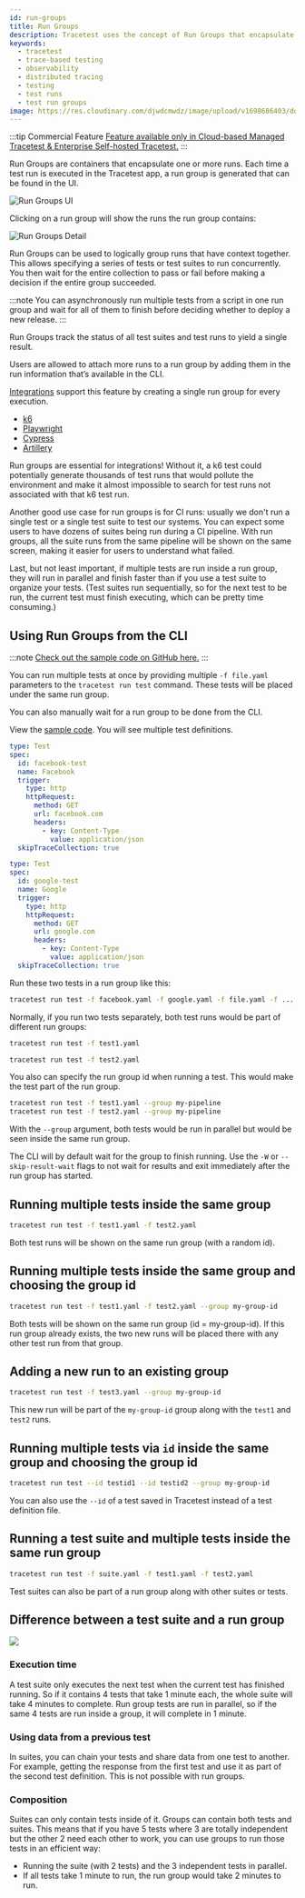```yaml
---
id: run-groups
title: Run Groups
description: Tracetest uses the concept of Run Groups that encapsulate one or more runs. Each time a test run is executed in the Tracetest app, a run group is generated that can be found in the UI.
keywords:
  - tracetest
  - trace-based testing
  - observability
  - distributed tracing
  - testing
  - test runs
  - test run groups
image: https://res.cloudinary.com/djwdcmwdz/image/upload/v1698686403/docs/Blog_Thumbnail_14_rsvkmo.jpg
---
```


:::tip Commercial Feature
[Feature available only in Cloud-based Managed Tracetest & Enterprise Self-hosted Tracetest.](https://tracetest.io/pricing)
:::

Run Groups are containers that encapsulate one or more runs. Each time a test run is executed in the Tracetest app, a run group is generated that can be found in the UI.

![Run Groups UI](../img/run-groups-ui.png)

Clicking on a run group will show the runs the run group contains:

![Run Groups Detail](../img/run-groups-detail.png)

Run Groups can be used to logically group runs that have context together. This allows specifying a series of tests or test suites to run concurrently. You then wait for the entire collection to pass or fail before making a decision if the entire group succeeded.

:::note 
You can asynchronously run multiple tests from a script in one run group and wait for all of them to finish before deciding whether to deploy a new release.
:::

Run Groups track the status of all test suites and test runs to yield a single result.

Users are allowed to attach more runs to a run group by adding them in the run information that’s available in the CLI.

[Integrations](https://docs.tracetest.io/tools-and-integrations/overview) support this feature by creating a single run group for every execution.
- [k6](https://docs.tracetest.io/tools-and-integrations/k6)
- [Playwright](https://docs.tracetest.io/tools-and-integrations/playwright)
- [Cypress](https://docs.tracetest.io/tools-and-integrations/cypress)
- [Artillery](https://docs.tracetest.io/tools-and-integrations/artillery-plugin)

Run groups are essential for integrations! Without it, a k6 test could potentially generate thousands of test runs that would pollute the environment and make it almost impossible to search for test runs not associated with that k6 test run.

Another good use case for run groups is for CI runs: usually we don't run a single test or a single test suite to test our systems. You can expect some users to have dozens of suites being run during a CI pipeline. With run groups, all the suite runs from the same pipeline will be shown on the same screen, making it easier for users to understand what failed. 

Last, but not least important, if multiple tests are run inside a run group, they will run in parallel and finish faster than if you use a test suite to organize your tests. (Test suites run sequentially, so for the next test to be run, the current test must finish executing, which can be pretty time consuming.)

## Using Run Groups from the CLI

:::note
[Check out the sample code on GitHub here.](https://github.com/kubeshop/tracetest/tree/main/examples/tracetest-run-groups-cli)
:::

You can run multiple tests at once by providing multiple `-f file.yaml` parameters to the `tracetest run test` command. These tests will be placed under the same run group.

You can also manually wait for a run group to be done from the CLI. 

View the [sample code](https://github.com/kubeshop/tracetest/tree/main/examples/environment-automation). You will see multiple test definitions.

```yaml title="facebook.yaml"
type: Test
spec:
  id: facebook-test
  name: Facebook
  trigger:
    type: http
    httpRequest:
      method: GET
      url: facebook.com
      headers:
        - key: Content-Type
          value: application/json
  skipTraceCollection: true
```

```yaml title="google.yaml"
type: Test
spec:
  id: google-test
  name: Google
  trigger:
    type: http
    httpRequest:
      method: GET
      url: google.com
      headers:
        - key: Content-Type
          value: application/json
  skipTraceCollection: true
```

Run these two tests in a run group like this:

```bash
tracetest run test -f facebook.yaml -f google.yaml -f file.yaml -f ...
```

Normally, if you run two tests separately, both test runs would be part of different run groups:

```bash
tracetest run test -f test1.yaml
```

```bash
tracetest run test -f test2.yaml
```

You also can specify the run group id when running a test. This would make the test part of the run group.

```bash
tracetest run test -f test1.yaml --group my-pipeline
tracetest run test -f test2.yaml --group my-pipeline
```

With the `--group` argument, both tests would be run in parallel but would be seen inside the same run group.

The CLI will by default wait for the group to finish running. Use the `-W` or `--skip-result-wait` flags to not wait for results and exit immediately after the run group has started.

## Running multiple tests inside the same group

```bash
tracetest run test -f test1.yaml -f test2.yaml
```

Both test runs will be shown on the same run group (with a random id).

## Running multiple tests inside the same group and choosing the group id

```bash
tracetest run test -f test1.yaml -f test2.yaml --group my-group-id
```

Both tests will be shown on the same run group (id = my-group-id). If this run group already exists, the two new runs will be placed there with any other test run from that group.

## Adding a new run to an existing group

```bash
tracetest run test -f test3.yaml --group my-group-id
```

This new run will be part of the `my-group-id` group along with the `test1` and `test2` runs.

## Running multiple tests via `id` inside the same group and choosing the group id

```bash
tracetest run test --id testid1 --id testid2 --group my-group-id
```

You can also use the `--id` of a test saved in Tracetest instead of a test definition file.

## Running a test suite and multiple tests inside the same run group

```bash
tracetest run test -f suite.yaml -f test1.yaml -f test2.yaml
```

Test suites can also be part of a run group along with other suites or tests.

## Difference between a test suite and a run group

![](https://res.cloudinary.com/djwdcmwdz/image/upload/v1716551731/docs/mermaid-js.github.io_mermaid-live-editor__view_lj7fe6.png)

### Execution time

A test suite only executes the next test when the current test has finished running. So if it contains 4 tests that take 1 minute each, the whole suite will take 4 minutes to complete. Run group tests are run in parallel, so if the same 4 tests are run inside a group, it will complete in 1 minute.

### Using data from a previous test

In suites, you can chain your tests and share data from one test to another. For example, getting the response from the first test and use it as part of the second test definition. This is not possible with run groups.

### Composition

Suites can only contain tests inside of it. Groups can contain both tests and suites. This means that if you have 5 tests where 3 are totally independent but the other 2 need each other to work, you can use groups to run those tests in an efficient way:

- Running the suite (with 2 tests) and the 3 independent tests in parallel.
- If all tests take 1 minute to run, the run group would take 2 minutes to run.
